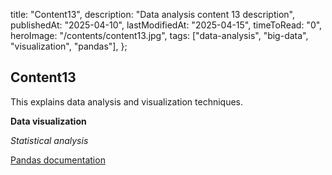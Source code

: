   title: "Content13",
  description: "Data analysis content 13 description",
  publishedAt: "2025-04-10",
  lastModifiedAt: "2025-04-15",
  timeToRead: "0",
  heroImage: "/contents/content13.jpg",
  tags: ["data-analysis", "big-data", "visualization", "pandas"],
};

## Content13

This explains data analysis and visualization techniques.

**Data visualization**

_Statistical analysis_

[Pandas documentation](https://pandas.pydata.org)
